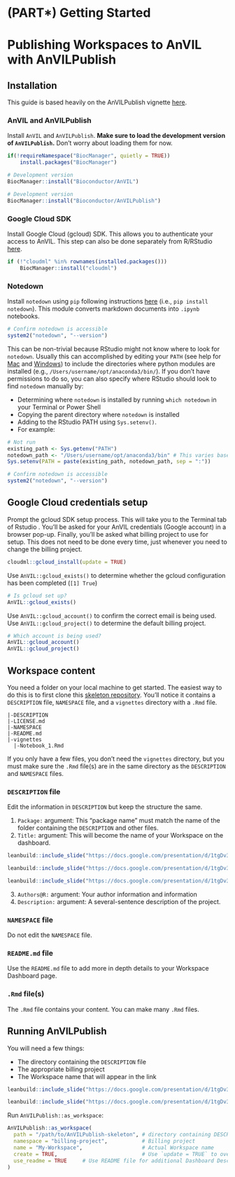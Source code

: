 # (PART\*) Getting Started {-}

# Publishing Workspaces to AnVIL with AnVILPublish

## Installation

This guide is based heavily on the AnVILPublish vignette [here](https://bioconductor.org/packages/release/bioc/vignettes/AnVILPublish/inst/doc/AnVILPublishIntro.html).

### AnVIL and AnVILPublish

Install `AnVIL` and `AnVILPublish`. **Make sure to load the development version of `AnVILPublish`.** Don't worry about loading them for now.

```r
if(!requireNamespace("BiocManager", quietly = TRUE))
    install.packages("BiocManager")

# Development version
BiocManager::install("Bioconductor/AnVIL")

# Development version
BiocManager::install("Bioconductor/AnVILPublish")
```

### Google Cloud SDK

Install Google Cloud (gcloud) SDK. This allows you to authenticate your access to AnVIL. This step can also be done separately from R/RStudio [here](https://cloud.google.com/sdk/docs/quickstart).

```r
if (!"cloudml" %in% rownames(installed.packages()))
    BiocManager::install("cloudml")
```

### Notedown

Install `notedown` using `pip` following instructions [here](https://github.com/aaren/notedown) (i.e., `pip install notedown`). This module converts markdown documents into `.ipynb` notebooks.

```r
# Confirm notedown is accessible
system2("notedown", "--version")
```

This can be non-trivial because RStudio might not know where to look for `notedown`. Usually this can accomplished by editing your `PATH` (see help for [Mac](https://www.architectryan.com/2012/10/02/add-to-the-path-on-mac-os-x-mountain-lion/) and [Windows](https://www.architectryan.com/2018/03/17/add-to-the-path-on-windows-10/)) to include the directories where python modules are installed (e.g., `/Users/username/opt/anaconda3/bin/`). If you don't have permissions to do so, you can also specify where RStudio should look to find `notedown` manually by:

- Determining where `notedown` is installed by running `which notedown` in your Terminal or Power Shell
- Copying the parent directory where `notedown` is installed
- Adding to the RStudio PATH using `Sys.setenv()`.
- For example:

```r
# Not run
existing_path <- Sys.getenv("PATH")
notedown_path <- "/Users/username/opt/anaconda3/bin" # This varies based on your operating system
Sys.setenv(PATH = paste(existing_path, notedown_path, sep = ":"))

# Confirm notedown is accessible
system2("notedown", "--version")
```

## Google Cloud credentials setup

Prompt the gcloud SDK setup process. This will take you to the Terminal tab of Rstudio . You'll be asked for your AnVIL credentials (Google account) in a browser pop-up. Finally, you'll be asked what billing project to use for setup. This does not need to be done every time, just whenever you need to change the billing project.

```r
cloudml::gcloud_install(update = TRUE)
```

Use `AnVIL::gcloud_exists()` to determine whether the gcloud configuration has been completed (`[1] True`)

```r
# Is gcloud set up?
AnVIL::gcloud_exists()
```

Use `AnVIL::gcloud_account()` to confirm the correct email is being used. Use `AnVIL::gcloud_project()` to determine the default billing project.

```r
# Which account is being used?
AnVIL::gcloud_account()
AnVIL::gcloud_project()
```

## Workspace content

You need a folder on your local machine to get started. The easiest way to do this is to first clone this [skeleton repository](https://github.com/avahoffman/AnVILPublish-skeleton). You'll notice it contains a `DESCRIPTION` file, `NAMESPACE` file, and a `vignettes` directory with a `.Rmd` file. 

```
|-DESCRIPTION
|-LICENSE.md
|-NAMESPACE
|-README.md
|-vignettes
  |-Notebook_1.Rmd
```

If you only have a few files, you don't need the `vignettes` directory, but you must make sure the `.Rmd` file(s) are in the same directory as the `DESCRIPTION` and `NAMESPACE` files.

### `DESCRIPTION` file

Edit the information in `DESCRIPTION` but keep the structure the same. 

1. `Package:` argument: This "package name" must match the name of the folder containing the `DESCRIPTION` and other files.
2. `Title:` argument: This will become the name of your Workspace on the dashboard.

```r
leanbuild::include_slide("https://docs.google.com/presentation/d/1tgDv3RvflT5wChx2pFNkcLQqcW5EehQ82JRdo6uB-us/edit#slide=id.gcf1264c749_0_140")
```

```r
leanbuild::include_slide("https://docs.google.com/presentation/d/1tgDv3RvflT5wChx2pFNkcLQqcW5EehQ82JRdo6uB-us/edit#slide=id.gdd7e85f9a2_0_2")
```

```r
leanbuild::include_slide("https://docs.google.com/presentation/d/1tgDv3RvflT5wChx2pFNkcLQqcW5EehQ82JRdo6uB-us/edit#slide=id.gdd7e85f9a2_0_7")
```

3. `Authors@R:` argument: Your author information and information
4. `Description:` argument: A several-sentence description of the project.

### `NAMESPACE` file

Do not edit the `NAMESPACE` file.

### `README.md` file

Use the `README.md` file to add more in depth details to your Workspace Dashboard page.

### `.Rmd` file(s)

The `.Rmd` file contains your content. You can make many `.Rmd` files.

## Running AnVILPublish

You will need a few things:

- The directory containing the `DESCRIPTION` file
- The appropriate billing project
- The Workspace name that will appear in the link 

```r
leanbuild::include_slide("https://docs.google.com/presentation/d/1tgDv3RvflT5wChx2pFNkcLQqcW5EehQ82JRdo6uB-us/edit#slide=id.gdd7e85f9a2_0_12")
```

```r
leanbuild::include_slide("https://docs.google.com/presentation/d/1tgDv3RvflT5wChx2pFNkcLQqcW5EehQ82JRdo6uB-us/edit#slide=id.gdd7e85f9a2_0_17")
```

Run `AnVILPublish::as_workspace`:

```r
AnVILPublish::as_workspace(
  path = "/path/to/AnVILPublish-skeleton", # directory containing DESCRIPTION file
  namespace = "billing-project",           # Billing project
  name = "My-Workspace",                   # Actual Workspace name
  create = TRUE,                           # Use `update = TRUE` to overwrite
  use_readme = TRUE     # Use README file for additional Dashboard Description
)
```